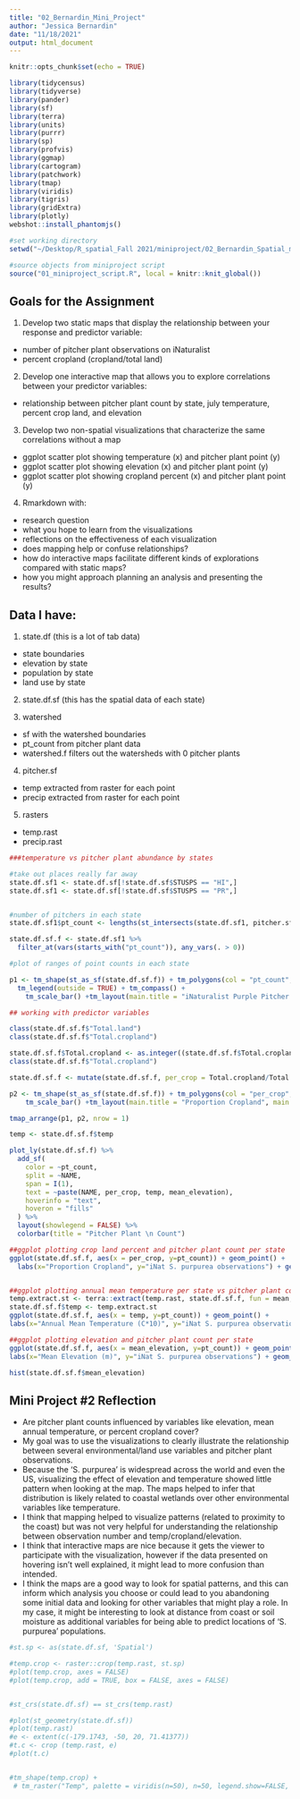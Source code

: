 ```yaml
---
title: "02_Bernardin_Mini_Project"
author: "Jessica Bernardin"
date: "11/18/2021"
output: html_document
---
```


```r
knitr::opts_chunk$set(echo = TRUE)

```

```r
library(tidycensus)
library(tidyverse)
library(pander)
library(sf)
library(terra)
library(units)
library(purrr)
library(sp)
library(profvis)
library(ggmap)
library(cartogram)
library(patchwork)
library(tmap)
library(viridis)
library(tigris)
library(gridExtra)
library(plotly)
webshot::install_phantomjs()
```

```r
#set working directory
setwd("~/Desktop/R_spatial_Fall 2021/miniproject/02_Bernardin_Spatial_miniproject-")

#source objects from miniproject script
source("01_miniproject_script.R", local = knitr::knit_global())
```


## Goals for the Assignment
1.  Develop two static maps that display the relationship between your response and predictor variable:
  - number of pitcher plant observations on iNaturalist
  - percent cropland (cropland/total land)

2.  Develop one interactive map that allows you to explore correlations between your predictor variables:
  - relationship between pitcher plant count by state, july temperature, percent crop land, and elevation

3.  Develop two non-spatial visualizations that characterize the same correlations without a map
 - ggplot scatter plot showing temperature (x) and pitcher plant point (y)
 - ggplot scatter plot showing elevation (x) and pitcher plant point (y)
 - ggplot scatter plot showing cropland percent (x) and pitcher plant point (y)
  
  
4.  Rmarkdown with:
  - research question
  - what you hope to learn from the visualizations
  - reflections on the effectiveness of each visualization
  - does mapping help or confuse relationships? 
  - how do interactive maps facilitate different kinds of explorations compared with static maps? 
  - how you might approach planning an analysis and presenting the results? 
  
  
## Data I have:
  1. state.df (this is a lot of tab data)
  - state boundaries
  - elevation by state
  - population by state
  - land use by state
  
  2. state.df.sf (this has the spatial data of each state)
  
  3. watershed
  - sf with the watershed boundaries
  - pt_count from pitcher plant data
  - watershed.f filters out the watersheds with 0 pitcher plants
  
  4. pitcher.sf
  - temp extracted from raster for each point
  - precip extracted from raster for each point
  
  5. rasters
  - temp.rast
  - precip.rast
  
```r

###temperature vs pitcher plant abundance by states

#take out places really far away
state.df.sf1 <- state.df.sf[!state.df.sf$STUSPS == "HI",]
state.df.sf1 <- state.df.sf[!state.df.sf$STUSPS == "PR",]


#number of pitchers in each state
state.df.sf1$pt_count <- lengths(st_intersects(state.df.sf1, pitcher.sf))

state.df.sf.f <- state.df.sf1 %>%
  filter_at(vars(starts_with("pt_count")), any_vars(. > 0))

#plot of ranges of point counts in each state

p1 <- tm_shape(st_as_sf(state.df.sf.f)) + tm_polygons(col = "pt_count",  border.col = "white") + 
  tm_legend(outside = TRUE) + tm_compass() +
    tm_scale_bar() +tm_layout(main.title = "iNaturalist Purple Pitcher Plants", main.title.position = "center")

## working with predictor variables

class(state.df.sf.f$"Total.land")
class(state.df.sf.f$"Total.cropland")

state.df.sf.f$Total.cropland <- as.integer((state.df.sf.f$Total.cropland))
class(state.df.sf.f$"Total.cropland")

state.df.sf.f <- mutate(state.df.sf.f, per_crop = Total.cropland/Total.land)

p2 <- tm_shape(st_as_sf(state.df.sf.f)) + tm_polygons(col = "per_crop",  border.col = "white") + tm_legend(outside = TRUE) + tm_compass() +
    tm_scale_bar() +tm_layout(main.title = "Proportion Cropland", main.title.position = "center")

tmap_arrange(p1, p2, nrow = 1)
```

  
```r
temp <- state.df.sf.f$temp

plot_ly(state.df.sf.f) %>% 
  add_sf(
    color = ~pt_count, 
    split = ~NAME, 
    span = I(1),
    text = ~paste(NAME, per_crop, temp, mean_elevation),
    hoverinfo = "text",
    hoveron = "fills"
  ) %>%
  layout(showlegend = FALSE) %>%
  colorbar(title = "Pitcher Plant \n Count")


```

  
```r

##ggplot plotting crop land percent and pitcher plant count per state 
ggplot(state.df.sf.f, aes(x = per_crop, y=pt_count)) + geom_point() + 
  labs(x="Proportion Cropland", y="iNat S. purpurea observations") + geom_smooth(method = "lm")


##ggplot plotting annual mean temperature per state vs pitcher plant count
temp.extract.st <- terra::extract(temp.rast, state.df.sf.f, fun = mean, na.rm=TRUE)
state.df.sf.f$temp <- temp.extract.st
ggplot(state.df.sf.f, aes(x = temp, y=pt_count)) + geom_point() +
labs(x="Annual Mean Temperature (C*10)", y="iNat S. purpurea observations") + geom_smooth(method = "lm")

##ggplot plotting elevation and pitcher plant count per state 
ggplot(state.df.sf.f, aes(x = mean_elevation, y=pt_count)) + geom_point() +
labs(x="Mean Elevation (m)", y="iNat S. purpurea observations") + geom_smooth(method = "lm")

hist(state.df.sf.f$mean_elevation)

```
  

## Mini Project #2 Reflection

  - Are pitcher plant counts influenced by variables like elevation, mean annual temperature, or percent cropland cover?
  - My goal was to use the visualizations to clearly illustrate the relationship between several environmental/land use variables and pitcher plant observations.  
  - Because the 'S. purpurea' is widespread across the world and even the US, visualizing the effect of elevation and temperature showed little pattern when looking at the map.  The maps helped to infer that distribution is likely related to coastal wetlands over other environmental variables like temperature.  
  - I think that mapping helped to visualize patterns (related to proximity to the coast) but was not very helpful for understanding the relationship between observation number and temp/cropland/elevation.
  - I think that interactive maps are nice because it gets the viewer to participate with the visualization, however if the data presented on hovering isn't well explained, it might lead to more confusion than intended.
  - I think the maps are a good way to look for spatial patterns, and this can inform which analysis you choose or could lead to you abandoning some initial data and looking for other variables that might play a role.  In my case, it might be interesting to look at distance from coast or soil moisture as additional variables for being able to predict locations of 'S. purpurea' populations. 
  
  
  
  
```r



#st.sp <- as(state.df.sf, 'Spatial')

#temp.crop <- raster::crop(temp.rast, st.sp)
#plot(temp.crop, axes = FALSE)
#plot(temp.crop, add = TRUE, box = FALSE, axes = FALSE)


#st_crs(state.df.sf) == st_crs(temp.rast)

#plot(st_geometry(state.df.sf))
#plot(temp.rast)
#e <- extent(c(-179.1743, -50, 20, 71.41377))
#t.c <- crop (temp.rast, e)
#plot(t.c)


#tm_shape(temp.crop) +
 # tm_raster("Temp", palette = viridis(n=50), n=50, legend.show=FALSE, #legend.hist = TRUE, #legend.hist.title = "Mean Annual Temperature")

```
  
  
